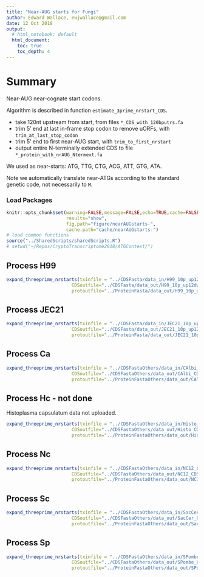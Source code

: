 ```yaml
---
title: "Near-AUG starts for Fungi"
author: Edward Wallace, ewjwallace@gmail.com
date: 12 Oct 2018
output:
  # html_notebook: default
  html_document:
    toc: true
    toc_depth: 4
---
```


# Summary


Near-AUG near-cognate start codons.

Algorithm is described in function `estimate_3prime_nrstart_CDS`.

- take 120nt upstream from start, from files `*_CDS_with_120bputrs.fa`
- trim 5' end at last in-frame stop codon to remove uORFs, with `trim_at_last_stop_codon`
- trim 5' end to first near-AUG start, with `trim_to_first_nrstart`
- output entire N-terminally extended CDS to file `*_protein_with_nrAUG_Ntermext.fa`

We used as near-starts: ATG, TTG, CTG, ACG, ATT, GTG, ATA.

Note we automatically translate near-ATGs according to the standard genetic code, not necessarily to `M`.


### Load Packages

```r
knitr::opts_chunk$set(warning=FALSE,message=FALSE,echo=TRUE,cache=FALSE,
                      results="show",
                      fig.path="figure/nearAUGstarts-",
                      cache.path="cache/nearAUGstarts-")
# load common functions
source("../SharedScripts/sharedScripts.R")
# setwd("~/Repos/CryptoTranscriptome2018/ATGContext/")
```

## Process H99

```r
expand_threeprime_nrstarts(txinfile = "../CDSFasta/data_in/H99_10p_up12dwn9_CDS_with_120bputrs.fa",
                        CDSoutfile="../CDSFasta/data_out/H99_10p_up12dwn9_CDS_with_nrAUG_5pext.fa",
                        protoutfile="../ProteinFasta/data_out/H99_10p_up12dwn9_protein_with_nrAUG_Ntermext.fa")
```

## Process JEC21

```r
expand_threeprime_nrstarts(txinfile = "../CDSFasta/data_in/JEC21_10p_up12dwn9_CDS_with_120bputrs.fa",
                        CDSoutfile="../CDSFasta/data_out/JEC21_10p_up12dwn9_CDS_with_nrAUG_5pext.fa",
                        protoutfile="../ProteinFasta/data_out/JEC21_10p_up12dwn9_protein_with_nrAUG_Ntermext.fa")
```

## Process Ca

```r
expand_threeprime_nrstarts(txinfile = "../CDSFastaOthers/data_in/CAlbi_CDS_with_120bputrs.fa",
                        CDSoutfile="../CDSFastaOthers/data_out/CAlbi_CDS_with_nrAUG_5pext.fa",
                        protoutfile="../ProteinFastaOthers/data_out/CAlbi_protein_with_nrAUG_Ntermext.fa")
```

## Process Hc - not done

Histoplasma capsulatum data not uploaded.

```r
expand_threeprime_nrstarts(txinfile = "../CDSFastaOthers/data_in/Histo_CDS_with_120bputrs.fa",
                        CDSoutfile="../CDSFastaOthers/data_out/Histo_CDS_with_nrAUG_5pext.fa",
                        protoutfile="../ProteinFastaOthers/data_out/Histo_protein_with_nrAUG_Ntermext.fa")
```

## Process Nc

```r
expand_threeprime_nrstarts(txinfile = "../CDSFastaOthers/data_in/NC12_CDS_with_120bputrs.fa",
                        CDSoutfile="../CDSFastaOthers/data_out/NC12_CDS_with_nrAUG_5pext.fa",
                        protoutfile="../ProteinFastaOthers/data_out/NC12_protein_with_nrAUG_Ntermext.fa")
```

## Process Sc

```r
expand_threeprime_nrstarts(txinfile = "../CDSFastaOthers/data_in/SacCer_CDS_with_120bputrs.fa",
                        CDSoutfile="../CDSFastaOthers/data_out/SacCer_CDS_with_nrAUG_5pext.fa",
                        protoutfile="../ProteinFastaOthers/data_out/SacCer_protein_with_nrAUG_Ntermext.fa")
```

## Process Sp

```r
expand_threeprime_nrstarts(txinfile = "../CDSFastaOthers/data_in/SPombe_CDS_with_120bputrs.fa",
                        CDSoutfile="../CDSFastaOthers/data_out/SPombe_CDS_with_nrAUG_5pext.fa",
                        protoutfile="../ProteinFastaOthers/data_out/SPombe_protein_with_nrAUG_Ntermext.fa")
```



